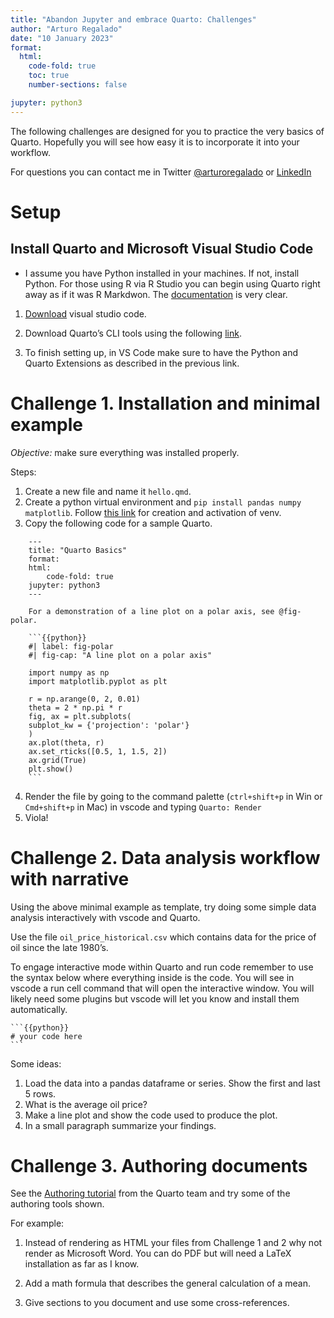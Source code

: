 ```yaml
---
title: "Abandon Jupyter and embrace Quarto: Challenges"
author: "Arturo Regalado"
date: "10 January 2023"
format:
  html:
    code-fold: true
    toc: true
    number-sections: false

jupyter: python3
---
```


The following challenges are designed for you to practice the very basics of Quarto. Hopefully you will see how easy it is to incorporate it into your workflow. 

For questions you can contact me in Twitter [@arturoregalado](https://twitter.com/arturoregalado) or [LinkedIn](https://www.linkedin.com/in/arturoregalado/)


# Setup

## Install Quarto and Microsoft Visual Studio Code

+ I assume you have Python installed in your machines. If not, install Python. For those using R via R Studio you can begin using Quarto right away as if it was R Markdwon. The [documentation](https://quarto.org/docs/get-started/) is very clear. 

1. [Download](https://code.visualstudio.com/) visual studio code.
2. Download Quarto's CLI tools using the following [link](https://quarto.org/docs/get-started/).

3. To finish setting up, in VS Code make sure to have the Python and Quarto Extensions as described in the previous link. 

# Challenge 1. Installation and minimal example

*Objective:* make sure everything was installed properly. 

Steps:

1. Create a new file and name it `hello.qmd`.
2. Create a python virtual environment and `pip install pandas numpy matplotlib`. Follow [this link](https://realpython.com/python-virtual-environments-a-primer/) for creation and activation of venv.
3. Copy the following code for a sample Quarto.

````
    ---
    title: "Quarto Basics"
    format:
    html:
        code-fold: true
    jupyter: python3
    ---

    For a demonstration of a line plot on a polar axis, see @fig-polar.

    ```{{python}}
    #| label: fig-polar
    #| fig-cap: "A line plot on a polar axis"

    import numpy as np
    import matplotlib.pyplot as plt

    r = np.arange(0, 2, 0.01)
    theta = 2 * np.pi * r
    fig, ax = plt.subplots(
    subplot_kw = {'projection': 'polar'} 
    )
    ax.plot(theta, r)
    ax.set_rticks([0.5, 1, 1.5, 2])
    ax.grid(True)
    plt.show()
    ```
````

4. Render the file by going to the command palette (`ctrl+shift+p` in Win or `Cmd+shift+p` in Mac) in vscode and typing `Quarto: Render`
5. Viola!

# Challenge 2. Data analysis workflow with narrative

Using the above minimal example as template, try doing some simple data analysis interactively with vscode and Quarto.

Use the file `oil_price_historical.csv` which contains data for the price of oil since the late 1980's. 

To engage interactive mode within Quarto and run code remember to use the syntax below where everything inside is the code. You will see in vscode a run cell command that will open the interactive window. You will likely need some plugins but vscode will let you know and install them automatically. 




````
```{{python}}
# your code here
```
````


Some ideas:

1. Load the data into a pandas dataframe or series. Show the first and last 5 rows. 
2. What is the average oil price?
3. Make a line plot and show the code used to produce the plot. 
4. In a small paragraph summarize your findings. 

# Challenge 3. Authoring documents 

See the [Authoring tutorial](https://quarto.org/docs/get-started/authoring/vscode.html) from the Quarto team and try some of the authoring tools shown. 

For example:

1. Instead of rendering as HTML your files from Challenge 1 and 2 why not render as Microsoft Word. You can do PDF but will need a LaTeX installation as far as I know.

2. Add a math formula that describes the general calculation of a mean. 

3. Give sections to you document and use some cross-references. 